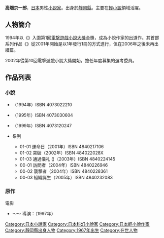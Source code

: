 {{multiple issues|
{{Notability Unreferenced|time=2016-12-13T09:51:02+00:00}}
{{Primarysources|time=2016-12-13T09:51:02+00:00}}
}}
{{Infobox writer  <!--For more information, see [[:Template:Infobox_Writer/doc|:Template:Infobox Writer/doc]].-->
| name = 高畑京一郎
| honorific_prefix = 
| honorific_suffix = 
| image = 
| image_size = 
| alt = 
| caption = 
| native_name = 
| native_name_lang = 
| kana = たかはた きょういちろう
| romaji = Takahata Kyōichirō
| zi = 
| hao = 
| pseudonym = 
| birth_name = 
| birth_date = {{Birth year and age|1967}}
| birth_place = {{JPN}}[[靜岡縣|靜岡縣]]
| death_date = 
| death_place = 
| resting_place = 
| occupation = [[小說家|小說家]]
| language = [[日本語|日本語]]
| nationality = {{JPN}}
| ethnicity = 
| citizenship = 
| education = 
| alma_mater = 
| period = 
| genre = [[科學幻想|科幻]]、[[奇幻作品|奇幻]]
| subject =  
| movement = 
| notableworks = 《{{link-ja|Hyper Hybrid Organization|Hyper Hybrid Organization}}》系列
| spouse = 
| partner = 
| children = 
| relatives = 
| awards = 第1回[[電擊小說大獎|電撃遊戲小說大獎]]金獎（《{{link-ja|Chris Cross 混沌的魔王|クリス・クロス 混沌の魔王}}》）
| signature = 
| signature_alt = 
| years_active = 1994年－
| module = 
| website = 
| portaldisp = 
}}
{{japanese|japanese=高畑 京一郎|kana=たかはた きょういちろう|romaji=Takahata Kyōichirō}}
{{小說}}
'''高畑京一郎'''{{BD|1967年|||}}，[[日本|日本]]男性[[小說家|小說家]]。出身於[[靜岡縣|靜岡縣]]。主要在[[輕小說|輕小說]]領域活躍。

== 人物簡介 ==
1994年以《{{link-ja|Chris Cross 混沌的魔王|クリス・クロス 混沌の魔王}}》入圍第1回[[電擊小說大獎|電撃遊戲小說大獎]]金獎，成為小說作家的出道作。其首部系列作品《{{link-ja|Hyper Hybrid Organization|Hyper Hybrid Organization}}》從2001年開始是以1年發行1冊的方式進行，但在2006年之後未再出續篇。

2002年從第10回電撃遊戲小說大獎開始，擔任年度募集的選考委員。

== 作品列表 ==
=== 小說 ===
* {{link-ja|Chris Cross 混沌的魔王|クリス・クロス 混沌の魔王}}（1994年）ISBN 4073022210
* {{link-ja|タイム·リープ あしたはきのう|タイム・リープ あしたはきのう}}（1995年）ISBN 4073030604
* {{link-ja|ダブル·キャスト|ダブル・キャスト (小説)}}（1999年）ISBN 4073120247
* {{link-ja|Hyper Hybrid Organization|Hyper Hybrid Organization}}系列
** 01-01 運命{{lang|ja|の}}日（2001年）ISBN 4840217106
** 01-02 突破（2002年）ISBN 484022028X
** 01-03 通過儀礼 ({{lang|ja|イニシエーション}})（2003年）ISBN 4840224145
** 00-01 訪問者（2004年）ISBN 4840226946
** 00-02 襲撃者（2004年）ISBN 4840228361
** 00-03 組織誕生（2005年）ISBN 4840232083

=== 原作 ===
; 電影
* {{lang|ja|タイム·リープ}} ～{{lang|ja|あしたはきのう}}～ 導演：{{link-ja|今關明好|今関あきよし}}（1997年）

<!--== 出處 ==
{{Reflist}}-->
{{Writer-stub}}
{{Normdaten}} 	
{{DEFAULTSORT:Takahata Kyōichirō}}
[[Category:日本小說家|Category:日本小說家]]
[[Category:日本科幻小說家|Category:日本科幻小說家]]
[[Category:日本輕小說作家|Category:日本輕小說作家]]
[[Category:靜岡縣出身人物|Category:靜岡縣出身人物]]
[[Category:1967年出生|Category:1967年出生]]
[[Category:在世人物|Category:在世人物]]